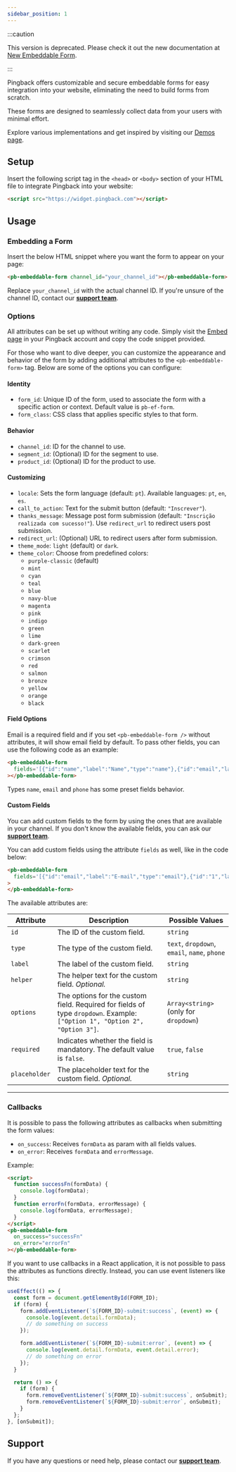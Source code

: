 ```yaml
---
sidebar_position: 1
---
```


:::caution

This version is deprecated. Please check it out the new documentation at [New Embeddable Form](/docs/embed/v2/introduction).

:::

Pingback offers customizable and secure embeddable forms for easy integration into your website, eliminating the need to build forms from scratch.

These forms are designed to seamlessly collect data from your users with minimal effort.

Explore various implementations and get inspired by visiting our [Demos page](/docs/embed/v1/demos).

## Setup

Insert the following script tag in the `<head>` or `<body>` section of your HTML file to integrate Pingback into your website:

```html
<script src="https://widget.pingback.com"></script>
```

## Usage

### Embedding a Form

Insert the below HTML snippet where you want the form to appear on your page:

```html
<pb-embeddable-form channel_id="your_channel_id"></pb-embeddable-form>
```

Replace `your_channel_id` with the actual channel ID. If you're unsure of the channel ID, contact our [**support team**](https://helpcenter.pingback.com/).

### Options

All attributes can be set up without writing any code. Simply visit the [Embed page](https://pingback.com/publish/settings/embed) in your Pingback account and copy the code snippet provided.

For those who want to dive deeper, you can customize the appearance and behavior of the form by adding additional attributes to the `<pb-embeddable-form>` tag. Below are some of the options you can configure:

#### Identity

- `form_id`: Unique ID of the form, used to associate the form with a specific action or context. Default value is `pb-ef-form`.
- `form_class`: CSS class that applies specific styles to that form.

#### Behavior

- `channel_id`: ID for the channel to use.
- `segment_id`: (Optional) ID for the segment to use.
- `product_id`: (Optional) ID for the product to use.

#### Customizing

- `locale`: Sets the form language (default: `pt`). Available languages: `pt`, `en`, `es`.
- `call_to_action`: Text for the submit button (default: `"Inscrever"`).
- `thanks_message`: Message post form submission (default: `"Inscrição realizada com sucesso!"`). Use `redirect_url` to redirect users post submission.
- `redirect_url`: (Optional) URL to redirect users after form submission.
- `theme_mode`: `light` (default) or `dark`.
- `theme_color`: Choose from predefined colors:
  - `purple-classic` (default)
  - `mint`
  - `cyan`
  - `teal`
  - `blue`
  - `navy-blue`
  - `magenta`
  - `pink`
  - `indigo`
  - `green`
  - `lime`
  - `dark-green`
  - `scarlet`
  - `crimson`
  - `red`
  - `salmon`
  - `bronze`
  - `yellow`
  - `orange`
  - `black`

#### Field Options

Email is a required field and if you set `<pb-embeddable-form />` without attributes, it will show email field by default. To pass other fields, you can use the following code as an example:

```html
<pb-embeddable-form
  fields='[{"id":"name","label":"Name","type":"name"},{"id":"email","label":"E-mail","type":"email"},{"id":"phone","label":"Phone","type":"phone"}]'
></pb-embeddable-form>
```

Types `name`, `email` and `phone` has some preset fields behavior.

#### Custom Fields

You can add custom fields to the form by using the ones that are available in your channel. If you don't know the available fields, you can ask our [**support team**](https://helpcenter.pingback.com/).

You can add custom fields using the attribute `fields` as well, like in the code below:

```html
<pb-embeddable-form
  fields='[{"id":"email","label":"E-mail","type":"email"},{"id":"1","label":"Custom Text","type":"text","placeholder":"type something"},{"id":"2","label":"Select an option","type":"dropdown","placeholder":"Some option","helper":"helper","options":["option 1","option 2"]}]'
>
</pb-embeddable-form>
```

The available attributes are:

| **Attribute** | **Description**                                                                                                            | **Possible Values**                          |
| ------------- | -------------------------------------------------------------------------------------------------------------------------- | -------------------------------------------- |
| `id`          | The ID of the custom field.                                                                                                | `string`                                     |
| `type`        | The type of the custom field.                                                                                              | `text`, `dropdown`, `email`, `name`, `phone` |
| `label`       | The label of the custom field.                                                                                             | `string`                                     |
| `helper`      | The helper text for the custom field. _Optional._                                                                          | `string`                                     |
| `options`     | The options for the custom field. Required for fields of type `dropdown`. Example: `["Option 1", "Option 2", "Option 3"]`. | `Array<string>` (only for `dropdown`)        |
| `required`    | Indicates whether the field is mandatory. The default value is `false`.                                                    | `true`, `false`                              |
| `placeholder` | The placeholder text for the custom field. _Optional._                                                                     | `string`                                     |

---

### Callbacks

It is possible to pass the following attributes as callbacks when submitting the form values:

- `on_success`: Receives `formData` as param with all fields values.
- `on_error`: Receives `formData` and `errorMessage`.

Example:

```html
<script>
  function successFn(formData) {
    console.log(formData);
  }
  function errorFn(formData, errorMessage) {
    console.log(formData, errorMessage);
  }
</script>
<pb-embeddable-form
  on_success="successFn"
  on_error="errorFn"
></pb-embeddable-form>
```

If you want to use callbacks in a React application, it is not possible to pass the attributes as functions directly. Instead, you can use event listeners like this:

```jsx
useEffect(() => {
  const form = document.getElementById(FORM_ID);
  if (form) {
    form.addEventListener(`${FORM_ID}-submit:success`, (event) => {
      console.log(event.detail.formData);
      // do something on success
    });

    form.addEventListener(`${FORM_ID}-submit:error`, (event) => {
      console.log(event.detail.formData, event.detail.error);
      // do something on error
    });
  }

  return () => {
    if (form) {
      form.removeEventListener(`${FORM_ID}-submit:success`, onSubmit);
      form.removeEventListener(`${FORM_ID}-submit:error`, onSubmit);
    }
  };
}, [onSubmit]);
```

## Support

If you have any questions or need help, please contact our [**support team**](https://helpcenter.pingback.com/).
